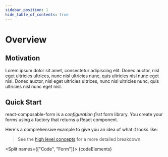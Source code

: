 ```yaml
---
sidebar_position: 1
hide_table_of_contents: true
---
```



# Overview

## Motivation

Lorem ipsum dolor sit amet, consectetur adipiscing elit. Donec auctor, nisl eget ultricies ultrices,
nunc nisl ultricies nunc, quis ultricies nisl nunc eget nisl. Donec auctor, nisl eget ultricies ultrices,
nunc nisl ultricies nunc, quis ultricies nisl nunc eget nisl.

## Quick Start

react-composable-form is a _configuration first_ form library.
You create your forms using a factory that returns a React component.

Here's a comprehensive example to give you an idea of what it looks like:

> See the [high level concepts](concepts) for a more detailed breakdown.

<Split names={["Code", "Form"]}>
  {codeElements}
  <App />
</Split>
